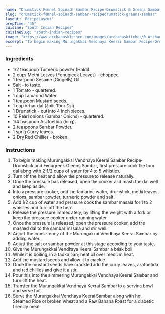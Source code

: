---
name: "Drumstick Fennel Spinach Sambar Recipe-Drumstick & Greens Sambar"
slug: "drumstick-fennel-spinach-sambar-recipedrumstick-greens-sambar"
layout: 'RecipeLayout'
prepTime: "45"
cuisine: "South Indian Recipes"
cuisineSlug: "south-indian-recipes"
image: "https://www.archanaskitchen.com/images/archanaskitchen/0-Archanas-Kitchen-Recipes/2019/Murungakkai_Vendhaya_Keerai_Sambar_Recipe_Drumstick_Fenugreek_Greens_Sambar_3_1600.jpg"
excerpt: "To begin making Murungakkai Vendhaya Keerai Sambar Recipe-Drumstick and Fenugreek Greens Sambar, first pressure cook the toor dal along with 2-12 cups of water for 4 to 5 whistles"
---

### Ingredients

- 1/2 teaspoon Turmeric powder (Haldi).
- 2 cups Methi Leaves (Fenugreek Leaves) - chopped.
- 1 teaspoon Sesame (Gingelly) Oil.
- Salt - to taste.
- 1 Tomato - quartered.
- 1 cup Tamarind Water.
- 1 teaspoon Mustard seeds.
- 1 cup Arhar dal (Split Toor Dal).
- 1 Drumstick - cut into 4 inch pieces.
- 10 Pearl onions (Sambar Onions) - quartered.
- 1/4 teaspoon Asafoetida (hing).
- 2 teaspoons Sambar Powder.
- 1 sprig Curry leaves.
- 2 Dry Red Chillies - broken.

### Instructions

1. To begin making Murungakkai Vendhaya Keerai Sambar Recipe-Drumstick and Fenugreek Greens Sambar, first pressure cook the toor dal along with 2-1/2 cups of water for 4 to 5 whistles.
1. Turn off the heat and allow the pressure to release naturally.
1. Once the pressure has released, open the cooker and mash the dal well and keep aside.
1. Into a pressure cooker, add the tamarind water, drumstick, methi leaves, onions, sambar powder, turmeric powder and salt.
1. Add 1/2 cup of water and pressure cook the sambar masala for 1 to 2 whistles and turn off the heat.
1. Release the pressure immediately, by lifting the weight with a fork or keep the pressure cooker under running water.
1. Once the pressure is released, open the pressure cooker, add the mashed dal to the sambar masala and stir well.
1. Adjust the consistency of the Murungakkai Vendhaya Keerai Sambar by adding water.
1. Adjust the salt or sambar powder at this stage according to your taste.
1. Give the Murungakkai Vendhaya Keerai Sambar a brisk boil.
1. While it is boiling, in a tadka pan; heat oil over medium heat.
1. Add the mustard seeds and allow it to crackle.
1. Once the mustard seeds have crackled add the curry leaves, asafoetida and red chillies and give it a stir.
1. Pour this into the simmering Murungakkai Vendhaya Keerai Sambar and turn off the heat.
1. Transfer the Murungakkai Vendhaya Keerai Sambar to a serving bowl and serve hot.
1. Serve the Murungakkai Vendhaya Keerai Sambar along with hot Steamed Rice or broken wheat and a Raw Banana Roast for a diabetic friendly meal.
